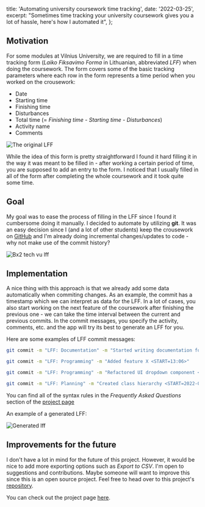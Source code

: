   title: 'Automating university coursework time tracking',
  date: '2022-03-25',
  excerpt:
    "Sometimes time tracking your university coursework gives you a lot of hassle, here's how I automated it",
};

## Motivation

For some modules at Vilnius University, we are required to fill in a time tracking form (_Laiko Fiksavimo Forma_ in Lithuanian, abbreviated _LFF_) when doing the coursework. The form covers some of the basic tracking parameters where each row in the form represents a time period when you worked on the crousework:

- Date
- Starting time
- Finishing time
- Disturbances
- Total time (= _Finishing time - Starting time - Disturbances_)
- Activity name
- Comments

![The original LFF](raster/lff-original.png)

While the idea of this form is pretty straightforward I found it hard filling it in the way it was meant to be filled in - after working a certain period of time, you are supposed to add an entry to the form. I noticed that I usually filled in all of the form after completing the whole coursework and it took quite some time.

## Goal

My goal was to ease the process of filling in the LFF since I found it cumbersome doing it manually. I decided to automate by utilizing **git**. It was an easy decision since I (and a lot of other students) keep the crousework on [GitHub](https://github.com/BenasB?tab=repositories) and I'm already doing incremental changes/updates to code - why not make use of the commit history?

![Bx2 tech vu lff](raster/vu-lff.png)

## Implementation

A nice thing with this approach is that we already add some data automatically when commiting changes. As an example, the commit has a timestamp which we can interpret as data for the LFF. In a lot of cases, you also start working on the next feature of the coursework after finishing the previous one - we can take the time interval between the current and previous commits. In the commit messages, you specify the activity, comments, etc. and the app will try its best to generate an LFF for you.

Here are some examples of LFF commit messages:

```bash
git commit -m "LFF: Documentation" -m "Started writing documentation for new feature"

git commit -m "LFF: Programming" -m "Added feature X <START=13:06>"

git commit -m "LFF: Programming" -m "Refactored UI dropdown component <DISTURBANCE=00:23;Lunch>"

git commit -m "LFF: Planning" -m "Created class hierarchy <START=2022-03-20;16:32><DISTURBANCE=00:18;Taking out trash><DISTURBANCE=00:07;Phone call>"
```

You can find all of the syntax rules in the _Frequently Asked Questions_ section of the [project page](https://bx2.tech/vu-lff/)

An example of a generated LFF:

![Generated lff](raster/generated-lff.png)

## Improvements for the future

I don't have a lot in mind for the future of this project. However, it would be nice to add more exporting options such as _Export to CSV_. I'm open to suggestions and contributions. Maybe someone will want to improve this since this is an open source project. Feel free to head over to this project's [repository](https://github.com/BenasB/vu-lff).

You can check out the project page [here](https://bx2.tech/vu-lff/).
